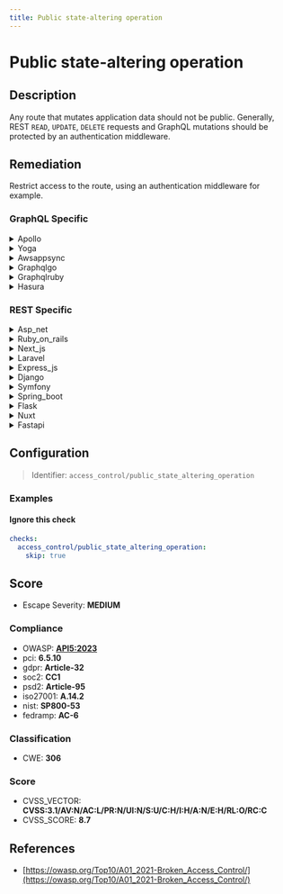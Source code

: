 ```yaml
---
title: Public state-altering operation
---
```


# Public state-altering operation

## Description

Any route that mutates application data should not be public.
Generally, REST `READ`, `UPDATE`, `DELETE` requests and GraphQL mutations should be protected by an authentication middleware.


## Remediation

Restrict access to the route, using an authentication middleware for example.



### GraphQL Specific

<details>
    <summary>Apollo</summary>

Ensure that all public state-altering operations in the Apollo framework engine are properly authenticated and authorized to prevent unauthorized access or modifications. Implement checks to validate the user's permissions before executing any changes.

</details>

<details>
    <summary>Yoga</summary>

Ensure that the Yoga framework engine's public state-altering operations are properly authenticated and authorized to prevent unauthorized access or modifications. Implement robust input validation to avoid injection attacks and enforce access controls to restrict operations to legitimate users only.

</details>

<details>
    <summary>Awsappsync</summary>

Ensure that AWS AppSync resolvers use proper authorization checks before allowing state-altering operations to prevent unauthorized access and data manipulation. Implement fine-grained access control using AWS Identity and Access Management (IAM) policies, Amazon Cognito, or OpenID Connect providers, depending on your authentication requirements. Additionally, validate and sanitize all input data to protect against injection attacks and enforce schema validation to maintain data integrity.

</details>

<details>
    <summary>Graphqlgo</summary>

Ensure that the GraphQL Go framework engine properly validates and sanitizes user input to prevent injection attacks. Implement authorization checks to restrict access to state-altering operations to authorized users only. Additionally, consider using query complexity analysis to prevent resource exhaustion attacks.

</details>

<details>
    <summary>Graphqlruby</summary>

In the GraphQL Ruby framework, ensure that all state-altering operations are performed using mutations with properly defined authorization checks. Avoid exposing sensitive actions to unauthorized users by implementing a robust authentication and authorization strategy. Use GraphQL's built-in mechanisms for input validation and sanitization to prevent injection attacks. Additionally, consider rate-limiting to protect against abuse of the API.

</details>

<details>
    <summary>Hasura</summary>

Ensure that all public state-altering operations in the Hasura framework are protected by appropriate authentication and authorization mechanisms. Utilize Hasura's role-based access control to define permissions and restrict access based on user roles. Additionally, consider implementing validation checks and rate limiting to prevent abuse of exposed APIs.

</details>


### REST Specific

<details>
    <summary>Asp_net</summary>

Implement authentication and authorization mechanisms such as ASP.NET Identity for user management, and use [Authorize] attribute to protect state-altering endpoints. Additionally, apply AntiForgeryToken to prevent CSRF attacks on form submissions.

</details>

<details>
    <summary>Ruby_on_rails</summary>

In Ruby on Rails, ensure that routes which alter the state of the application, such as create, update, or destroy actions, are secured with authentication checks. Utilize the `before_action` callback in your controllers to enforce user authentication with methods like `authenticate_user!` provided by authentication solutions like Devise.

</details>

<details>
    <summary>Next_js</summary>

Implement authentication and authorization checks in your Next.js API routes or pages with dynamic data fetching methods. Use Next.js middleware or higher-order functions to wrap your API routes, ensuring that only authenticated users can perform state-altering operations. Additionally, consider using libraries like `next-auth` for streamlined authentication handling.

</details>

<details>
    <summary>Laravel</summary>

In Laravel, protect state-altering routes by applying the 'auth' middleware to ensure only authenticated users can access them. Use Route groups or apply the middleware directly to each route that performs create, update, or delete operations.

</details>

<details>
    <summary>Express_js</summary>

In Express.js, ensure that routes handling state-altering operations such as POST, PUT, PATCH, and DELETE are secured with authentication middleware like Passport.js or express-jwt. Implement route-specific middleware to verify the user's identity and permissions before processing the request.

</details>

<details>
    <summary>Django</summary>

In Django, ensure that views which perform state-altering operations such as POST, PUT, PATCH, and DELETE are protected by appropriate authentication and permission classes. Utilize Django's built-in authentication system and decorators like @login_required, or use Django REST framework's permissions to restrict access to authenticated users only.

</details>

<details>
    <summary>Symfony</summary>

In Symfony, secure state-altering operations by implementing access controls using voters or access decision managers. Ensure that routes handling `CREATE`, `UPDATE`, and `DELETE` operations require authentication and proper authorization. Utilize Symfony's security components to set up firewalls and configure security voters to check user permissions before allowing access to these sensitive endpoints.

</details>

<details>
    <summary>Spring_boot</summary>

In Spring Boot, secure state-altering endpoints by applying Spring Security. Configure authentication and use annotations like @PreAuthorize to control access, ensuring only authenticated users with proper roles can invoke these operations.

</details>

<details>
    <summary>Flask</summary>

In Flask, ensure that routes handling state-altering operations such as POST, PUT, PATCH, and DELETE are protected by authentication. Utilize Flask extensions like Flask-Login or Flask-Security to manage user sessions and restrict access to these endpoints. Additionally, apply the @login_required decorator to your view functions to enforce authentication.

</details>

<details>
    <summary>Nuxt</summary>

In Nuxt.js, ensure that all state-altering operations such as POST, PUT, PATCH, and DELETE requests are secured by implementing authentication and authorization checks. Use middleware to verify user credentials and permissions before allowing access to these routes.

</details>

<details>
    <summary>Fastapi</summary>

In FastAPI, secure state-altering endpoints by integrating security dependencies such as OAuth2 with JWT tokens. Apply these dependencies to your route operations to ensure that only authenticated users can perform `CREATE`, `UPDATE`, or `DELETE` actions.

</details>

## Configuration

> Identifier: `access_control/public_state_altering_operation`



### Examples



#### Ignore this check

```yaml
checks:
  access_control/public_state_altering_operation:
    skip: true
```




## Score

- Escape Severity: **<span className="medium-severity">MEDIUM</span>**

### Compliance

- OWASP: **[API5:2023](https://github.com/OWASP/API-Security/blob/master/editions/2023/en/0xa5-broken-function-level-authorization.md)**
- pci: **6.5.10**
- gdpr: **Article-32**
- soc2: **CC1**
- psd2: **Article-95**
- iso27001: **A.14.2**
- nist: **SP800-53**
- fedramp: **AC-6**

### Classification

- CWE: **306**




### Score

- CVSS_VECTOR: **CVSS:3.1/AV:N/AC:L/PR:N/UI:N/S:U/C:H/I:H/A:N/E:H/RL:O/RC:C**
- CVSS_SCORE: **8.7**

## References

- [https://owasp.org/Top10/A01_2021-Broken_Access_Control/](https://owasp.org/Top10/A01_2021-Broken_Access_Control/)
  